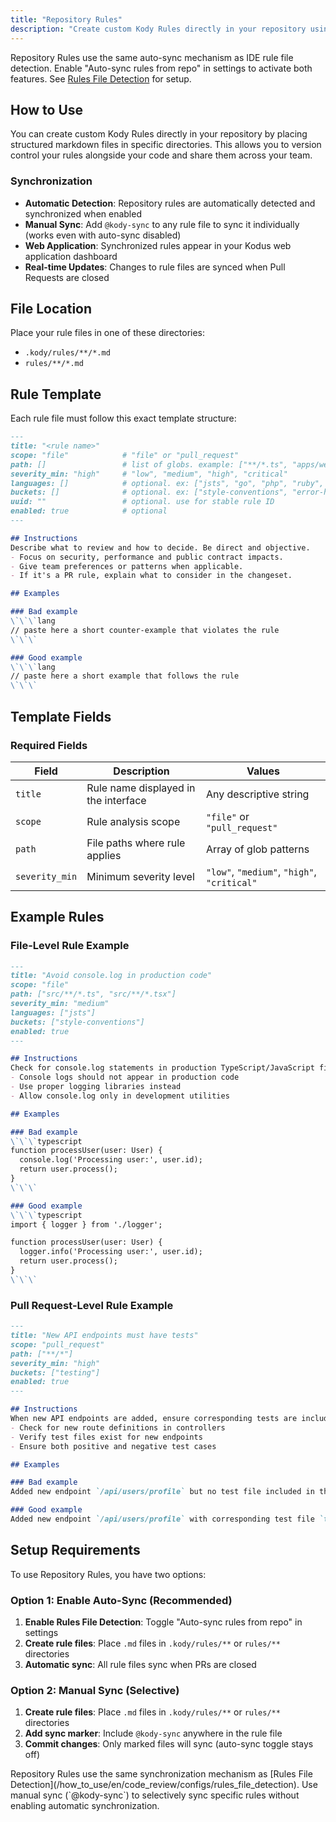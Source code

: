 ```yaml
---
title: "Repository Rules"
description: "Create custom Kody Rules directly in your repository using markdown files with structured templates."
---
```


<Info>
Repository Rules use the same auto-sync mechanism as IDE rule file detection. Enable "Auto-sync rules from repo" in settings to activate both features. See <a href="/how_to_use/en/code_review/configs/rules_file_detection">Rules File Detection</a> for setup.
</Info>

## How to Use
You can create custom Kody Rules directly in your repository by placing structured markdown files in specific directories. This allows you to version control your rules alongside your code and share them across your team.

### Synchronization
- **Automatic Detection**: Repository rules are automatically detected and synchronized when enabled
- **Manual Sync**: Add `@kody-sync` to any rule file to sync it individually (works even with auto-sync disabled)
- **Web Application**: Synchronized rules appear in your Kodus web application dashboard
- **Real-time Updates**: Changes to rule files are synced when Pull Requests are closed

## File Location

Place your rule files in one of these directories:
- `.kody/rules/**/*.md`
- `rules/**/*.md`

## Rule Template

Each rule file must follow this exact template structure:

```markdown
---
title: "<rule name>"
scope: "file"            # "file" or "pull_request"
path: []                 # list of globs. example: ["**/*.ts", "apps/web/**"]
severity_min: "high"     # "low", "medium", "high", "critical"
languages: []            # optional. ex: ["jsts", "go", "php", "ruby", "java", "csharp", "dart", "kotlin", "rust"]
buckets: []              # optional. ex: ["style-conventions", "error-handling", "security"]
uuid: ""                 # optional. use for stable rule ID
enabled: true            # optional
---

## Instructions
Describe what to review and how to decide. Be direct and objective.
- Focus on security, performance and public contract impacts.
- Give team preferences or patterns when applicable.
- If it's a PR rule, explain what to consider in the changeset.

## Examples

### Bad example
\`\`\`lang
// paste here a short counter-example that violates the rule
\`\`\`

### Good example  
\`\`\`lang
// paste here a short example that follows the rule
\`\`\`
```
## Template Fields

### Required Fields

| Field | Description | Values |
|-------|-------------|---------|
| `title` | Rule name displayed in the interface | Any descriptive string |
| `scope` | Rule analysis scope | `"file"` or `"pull_request"` |
| `path` | File paths where rule applies | Array of glob patterns |
| `severity_min` | Minimum severity level | `"low"`, `"medium"`, `"high"`, `"critical"` |

## Example Rules

### File-Level Rule Example
```markdown
---
title: "Avoid console.log in production code"
scope: "file"
path: ["src/**/*.ts", "src/**/*.tsx"]
severity_min: "medium"
languages: ["jsts"]
buckets: ["style-conventions"]
enabled: true
---

## Instructions
Check for console.log statements in production TypeScript/JavaScript files.
- Console logs should not appear in production code
- Use proper logging libraries instead
- Allow console.log only in development utilities

## Examples

### Bad example
\`\`\`typescript
function processUser(user: User) {
  console.log('Processing user:', user.id);
  return user.process();
}
\`\`\`

### Good example
\`\`\`typescript
import { logger } from './logger';

function processUser(user: User) {
  logger.info('Processing user:', user.id);
  return user.process();
}
\`\`\`
```

### Pull Request-Level Rule Example
```markdown
---
title: "New API endpoints must have tests"
scope: "pull_request"
path: ["**/*"]
severity_min: "high"
buckets: ["testing"]
enabled: true
---

## Instructions
When new API endpoints are added, ensure corresponding tests are included in the PR.
- Check for new route definitions in controllers
- Verify test files exist for new endpoints
- Ensure both positive and negative test cases

## Examples

### Bad example
Added new endpoint `/api/users/profile` but no test file included in the PR.

### Good example
Added new endpoint `/api/users/profile` with corresponding test file `tests/api/users/profile.test.ts` that covers success and error cases.
```

## Setup Requirements

To use Repository Rules, you have two options:

### Option 1: Enable Auto-Sync (Recommended)
1. **Enable Rules File Detection**: Toggle "Auto-sync rules from repo" in settings
2. **Create rule files**: Place `.md` files in `.kody/rules/**` or `rules/**` directories
3. **Automatic sync**: All rule files sync when PRs are closed

### Option 2: Manual Sync (Selective)
1. **Create rule files**: Place `.md` files in `.kody/rules/**` or `rules/**` directories
2. **Add sync marker**: Include `@kody-sync` anywhere in the rule file
3. **Commit changes**: Only marked files will sync (auto-sync toggle stays off)

<Tip>
Repository Rules use the same synchronization mechanism as [Rules File Detection](/how_to_use/en/code_review/configs/rules_file_detection). Use manual sync (`@kody-sync`) to selectively sync specific rules without enabling automatic synchronization.
</Tip>